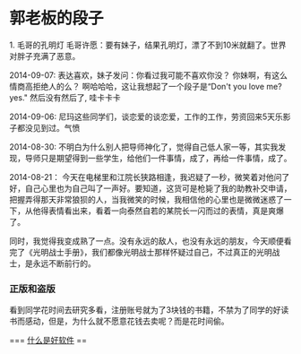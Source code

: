 = 郭老板的段子 =

1. 毛哥的孔明灯
毛哥许愿：要有妹子，结果孔明灯，漂了不到10米就翻了。世界对胖子充满了恶意。

2014-09-07:
表达喜欢，妹子发问：你看过我可能不喜欢你没？ 
你妹啊，有这么情商高拒绝人的么？
啊哈哈哈，这让我想起了一个段子是“Don't you love me? yes." 然后没有然后了,
哇卡卡卡

2014-09-06:
尼玛这些同学们，谈恋爱的谈恋爱，工作的工作，劳资回来5天乐影子都没见到过。气愤

2014-08-30:
不明白为什么别人把导师神化了，觉得自己低人家一等，其实我发现，导师只是期望得到一些学生，给他们一件事情，成了，再给一件事情，成了。

2014-08-21：
今天在电梯里和江院长狭路相逢，我迟疑了一秒，微笑着对他问了好，自己心里也为自己叫了一声好。要知道，这货可是枪毙了我的助教补交申请，把握弄得那天非常狼狈的人，当我微笑的时候，我相信他的心里也是微微迷惑了一下，从他得表情看出来，看着一向泰然自若的某院长一闪而过的表情，真是爽爆了。

同时，我觉得我变成熟了一点。没有永远的敌人，也没有永远的朋友，今天顺便看完了《光明战士手册》，我们都像光明战士那样怀疑过自己，不过真正的光明战士，是永远不断前行的。


=== 正版和盗版 ===
看到同学花时间去研究多看，注册账号就为了3块钱的书籍，不禁为了同学的好读书而感动，但是，为什么就不愿意花钱去卖呢？而是花时间偷。


=== [[什么是好软件]] == 
